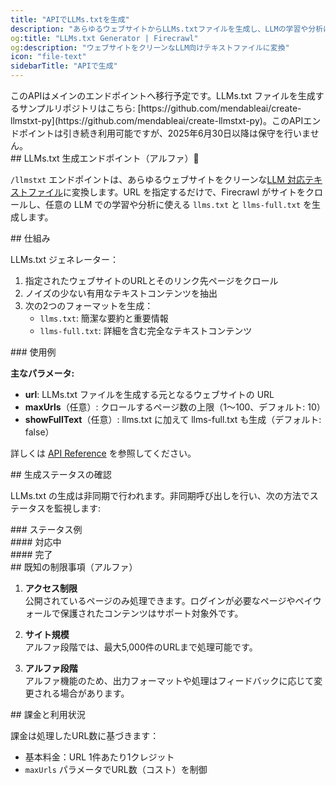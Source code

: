 ```yaml
---
title: "APIでLLMs.txtを生成"
description: "あらゆるウェブサイトからLLMs.txtファイルを生成し、LLMの学習や分析に活用"
og:title: "LLMs.txt Generator | Firecrawl"
og:description: "ウェブサイトをクリーンなLLM向けテキストファイルに変換"
icon: "file-text"
sidebarTitle: "APIで生成"
---
```



<Warning>
  このAPIはメインのエンドポイントへ移行予定です。LLMs.txt ファイルを生成するサンプルリポジトリはこちら: [https://github.com/mendableai/create-llmstxt-py](https://github.com/mendableai/create-llmstxt-py)。このAPIエンドポイントは引き続き利用可能ですが、2025年6月30日以降は保守を行いません。
</Warning>

<div id="introducing-llmstxt-generator-endpoint-alpha">
  ## LLMs.txt 生成エンドポイント（アルファ）📃
</div>

`/llmstxt` エンドポイントは、あらゆるウェブサイトをクリーンな[LLM 対応テキストファイル](https://www.firecrawl.dev/blog/How-to-Create-an-llms-txt-File-for-Any-Website)に変換します。URL を指定するだけで、Firecrawl がサイトをクロールし、任意の LLM での学習や分析に使える `llms.txt` と `llms-full.txt` を生成します。

<div id="how-it-works">
  ## 仕組み
</div>

LLMs.txt ジェネレーター：

1. 指定されたウェブサイトのURLとそのリンク先ページをクロール
2. ノイズの少ない有用なテキストコンテンツを抽出
3. 次の2つのフォーマットを生成：
   * `llms.txt`: 簡潔な要約と重要情報
   * `llms-full.txt`: 詳細を含む完全なテキストコンテンツ

<div id="example-usage">
  ### 使用例
</div>

<CodeGroup>
  <GenerateLLMsTxtPython />

  <GenerateLLMsTxtNode />

  <GenerateLLMsTxtCURL />
</CodeGroup>

**主なパラメータ:**

* **url**: LLMs.txt ファイルを生成する元となるウェブサイトの URL
* **maxUrls**（任意）: クロールするページ数の上限（1〜100、デフォルト: 10）
* **showFullText**（任意）: llms.txt に加えて llms-full.txt も生成（デフォルト: false）

詳しくは [API Reference](/ja/api-reference/endpoint/llmstxt) を参照してください。

<div id="checking-generation-status">
  ## 生成ステータスの確認
</div>

LLMs.txt の生成は非同期で行われます。非同期呼び出しを行い、次の方法でステータスを監視します:

<CodeGroup>
  <CheckStatusPython />

  <CheckStatusNode />

  <CheckStatusCURL />
</CodeGroup>

<div id="status-examples">
  ### ステータス例
</div>

<div id="in-progress">
  #### 対応中
</div>

<StatusPending />

<div id="completed">
  #### 完了
</div>

<StatusCompleted />

<div id="known-limitations-alpha">
  ## 既知の制限事項（アルファ）
</div>

1. **アクセス制限**\
   公開されているページのみ処理できます。ログインが必要なページやペイウォールで保護されたコンテンツはサポート対象外です。

2. **サイト規模**\
   アルファ段階では、最大5,000件のURLまで処理可能です。

3. **アルファ段階**\
   アルファ機能のため、出力フォーマットや処理はフィードバックに応じて変更される場合があります。

<div id="billing-and-usage">
  ## 課金と利用状況
</div>

課金は処理したURL数に基づきます：

* 基本料金：URL 1件あたり1クレジット
* `maxUrls` パラメータでURL数（コスト）を制御